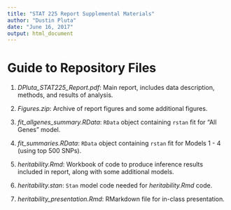 ```yaml
---
title: "STAT 225 Report Supplemental Materials"
author: "Dustin Pluta"
date: "June 16, 2017"
output: html_document
---
```


# Guide to Repository Files

1. *DPluta_STAT225_Report.pdf*: Main report, includes data description, methods, and results of 
analysis.

2. *Figures.zip*: Archive of report figures and some additional figures.

3. *fit_allgenes_summary.RData*: `RData` object containing `rstan` fit for 
"All Genes" model.

4. *fit_summaries.RData*: `RData` object containing `rstan` fit for Models 1 - 4 (using top 500 SNPs).

5. *heritability.Rmd*: Workbook of code to produce inference results included in report, 
along with some additional models.

6. *heritability.stan*: `Stan` model code needed for *heritability.Rmd* code.

7. *heritability_presentation.Rmd*: RMarkdown file for in-class presentation.